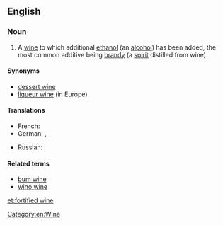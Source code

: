 ==English==
{{wikipedia}}

===Noun===
{{en-noun|sg=[[fortified]] [[wine]]}}
# A [[wine]] to which additional [[ethanol]] (an [[alcohol]]) has been added, the most common additive being [[brandy]] (a [[spirit]] distilled from wine).

====Synonyms====
* [[dessert wine]]
* [[liqueur wine]] (in Europe)

====Translations====
{{trans-top|wine with distilled beverage added}}
* French: {{t|fr|vin muté|m}}
* German: {{t|de|verstärkter Wein|m}}, {{t|de|Likörwein|m}}
{{trans-mid}}
* Russian: {{t|ru|креплёное вино|n|tr=krepljónoje vinó|sc=Cyrl}}
{{trans-bottom}}

====Related terms====
* [[bum wine]]
* [[wino wine]]

[[Category:en:Wine]]

[[et:fortified wine]]